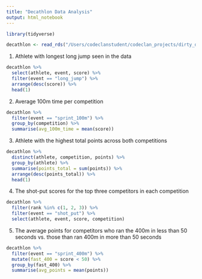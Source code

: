 ```yaml
---
title: "Decathlon Data Analysis"
output: html_notebook
---
```


```r
library(tidyverse)

decathlon <- read_rds("/Users/codeclanstudent/codeclan_projects/dirty_data_project_karolina/task1/clean_data/decathlon.rds")
```


1. Athlete with longest long jump seen in the data

```r
decathlon %>%
  select(athlete, event, score) %>% 
  filter(event == "long_jump") %>%
  arrange(desc(score)) %>%
  head(1)
```
2. Average 100m time per competition

```r
decathlon %>%
  filter(event == "sprint_100m") %>%
  group_by(competition) %>%
  summarise(avg_100m_time = mean(score))

```

3. Athlete with the highest total points across both competitions

```r
decathlon %>%
  distinct(athlete, competition, points) %>%
  group_by(athlete) %>%
  summarise(points_total = sum(points)) %>%
  arrange(desc(points_total)) %>%
  head(1)
```

4. The shot-put scores for the top three competitors in each competition

```r
decathlon %>%
  filter(rank %in% c(1, 2, 3)) %>%
  filter(event == "shot_put") %>% 
  select(athlete, event, score, competition)
```
5. The average points for competitors who ran the 400m in less than 50 seconds vs. those than ran 400m in more than 50 seconds

```r
decathlon %>%
  filter(event == "sprint_400m") %>%
  mutate(fast_400 = score < 50) %>%
  group_by(fast_400) %>%
  summarise(avg_points = mean(points))
```



